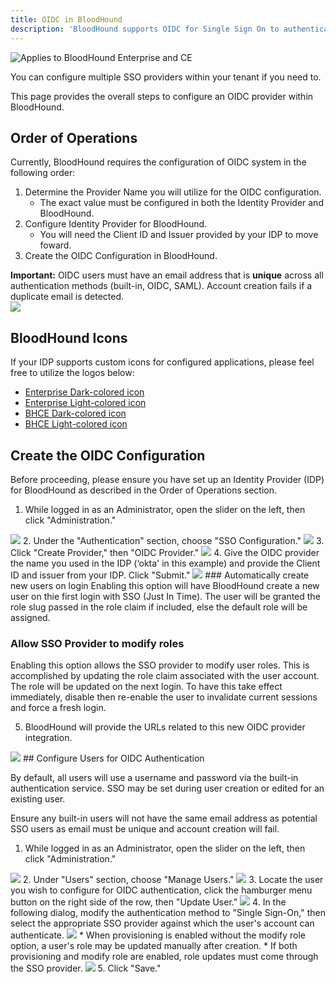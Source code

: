 ---
title: OIDC in BloodHound
description: 'BloodHound supports OIDC for Single Sign On to authenticate users to your tenant environment.'
---
<img noZoom src="/assets/enterprise-AND-community-edition-pill-tag.svg" alt="Applies to BloodHound Enterprise and CE"/>

You can configure multiple SSO providers within your tenant if you need to.

This page provides the overall steps to configure an OIDC provider within BloodHound.

## Order of Operations

Currently, BloodHound requires the configuration of OIDC system in the following order:

1.  Determine the Provider Name you will utilize for the OIDC configuration.
    * The exact value must be configured in both the Identity Provider and BloodHound.
2.  Configure Identity Provider for BloodHound.
    * You will need the Client ID and Issuer provided by your IDP to move foward.
3.  Create the OIDC Configuration in BloodHound.

  **Important:** OIDC users must have an email address that is **unique** across all authentication methods (built-in, OIDC, SAML). Account creation fails if a duplicate email is detected.  
    <Frame>
    <img src="/images/sso/create_user_fail_email.png"/>
    </Frame>

## BloodHound Icons

If your IDP supports custom icons for configured applications, please feel free to utilize the logos below:

* [Enterprise Dark-colored icon](https://raw.githubusercontent.com/SpecterOps/BloodHound-docs/main/docs/logo/BHE_PurpleField.png)
* [Enterprise Light-colored icon](https://raw.githubusercontent.com/SpecterOps/BloodHound-docs/main/docs/logo/BHE_WhiteField.png)
* [BHCE Dark-colored icon](https://raw.githubusercontent.com/SpecterOps/BloodHound-docs/main/docs/logo/BHCE_RedField.png)
* [BHCE Light-colored icon](https://raw.githubusercontent.com/SpecterOps/BloodHound-docs/main/docs/logo/BHCE_WhiteField.png)

## Create the OIDC Configuration

Before proceeding, please ensure you have set up an Identity Provider (IDP) for BloodHound as described in the Order of Operations section.

1.  While logged in as an Administrator, open the slider on the left, then click "Administration."
<Frame>
  <img src="/images/sso/select_administration.png"/>
</Frame>
2.  Under the "Authentication" section, choose "SSO Configuration."
<Frame>
  <img src="/images/sso/select_sso.png"/>
</Frame>
3.  Click "Create Provider," then "OIDC Provider."
<Frame>
  <img src="/images/sso/create_provider.png"/>
</Frame>
4.  Give the OIDC provider the name you used in the IDP (‘okta' in this example) and provide the Client ID and issuer from your IDP. Click "Submit."
<Frame>
  <img src="/images/sso/oidc_config.png"/>
</Frame>
### Automatically create new users on login
Enabling this option will have BloodHound create a new user on thie first login with SSO (Just In Time). The user will be granted the role slug passed in the role claim if included, else the default role will be assigned.

### Allow SSO Provider to modify roles
Enabling this option allows the SSO provider to modify user roles. This is accomplished by updating the role claim associated with the user account. The role will be updated on the next login. 
To have this take effect immediately, disable then re-enable the user to invalidate current sessions and force a fresh login.

5. BloodHound will provide the URLs related to this new OIDC provider integration.
<Frame>
  <img src="/images/sso/oidc_details.png"/>
</Frame>
## Configure Users for OIDC Authentication

By default, all users will use a username and password via the built-in authentication service. SSO may be set during user creation or edited for an existing user. 

Ensure any built-in users will not have the same email address as potential SSO users as email must be unique and account creation will fail.

1.  While logged in as an Administrator, open the slider on the left, then click "Administration."
<Frame>
  <img src="/images/sso/select_administration.png"/>
</Frame>
2.  Under "Users" section, choose "Manage Users."
<Frame>
  <img src="/images/sso/select_manage_users.png"/>
</Frame>
3.  Locate the user you wish to configure for OIDC authentication, click the hamburger menu button on the right side of the row, then "Update User."
<Frame>
  <img src="/images/sso/user_hamburger.png"/>
</Frame>
4.  In the following dialog, modify the authentication method to "Single Sign-On," then select the appropriate SSO provider against which the user's account can authenticate.
<Frame>
  <img src="/images/sso/update_user_no_provision.png"/>
</Frame>
  * When provisioning is enabled without the modify role option, a user's role may be updated manually after creation.
  * If both provisioning and modify role are enabled, role updates must come through the SSO provider.
<Frame>
  <img src="/images/sso/update_user_with_provision.png"/>
</Frame>
5.  Click "Save."
